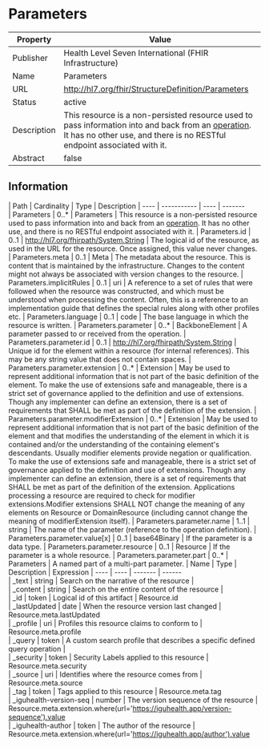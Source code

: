 
  # Parameters

  
|Property|Value|
|---|---|
|Publisher|Health Level Seven International (FHIR Infrastructure)|
|Name|Parameters|
|URL|http://hl7.org/fhir/StructureDefinition/Parameters|
|Status|active|
|Description|This resource is a non-persisted resource used to pass information into and back from an [operation](operations.html). It has no other use, and there is no RESTful endpoint associated with it.|
|Abstract|false|

  ## Information
  <Tabs> <TabItem value="structure" label="Structure">
   | Path | Cardinality | Type | Description
  | ---- | ----------- | ---- | -------  
 | Parameters | 0..* | Parameters | This resource is a non-persisted resource used to pass information into and back from an [operation](operations.html). It has no other use, and there is no RESTful endpoint associated with it. 
 | Parameters.id | 0..1 | http://hl7.org/fhirpath/System.String | The logical id of the resource, as used in the URL for the resource. Once assigned, this value never changes. 
 | Parameters.meta | 0..1 | Meta | The metadata about the resource. This is content that is maintained by the infrastructure. Changes to the content might not always be associated with version changes to the resource. 
 | Parameters.implicitRules | 0..1 | uri | A reference to a set of rules that were followed when the resource was constructed, and which must be understood when processing the content. Often, this is a reference to an implementation guide that defines the special rules along with other profiles etc. 
 | Parameters.language | 0..1 | code | The base language in which the resource is written. 
 | Parameters.parameter | 0..* | BackboneElement | A parameter passed to or received from the operation. 
 | Parameters.parameter.id | 0..1 | http://hl7.org/fhirpath/System.String | Unique id for the element within a resource (for internal references). This may be any string value that does not contain spaces. 
 | Parameters.parameter.extension | 0..* | Extension | May be used to represent additional information that is not part of the basic definition of the element. To make the use of extensions safe and manageable, there is a strict set of governance  applied to the definition and use of extensions. Though any implementer can define an extension, there is a set of requirements that SHALL be met as part of the definition of the extension. 
 | Parameters.parameter.modifierExtension | 0..* | Extension | May be used to represent additional information that is not part of the basic definition of the element and that modifies the understanding of the element in which it is contained and/or the understanding of the containing element's descendants. Usually modifier elements provide negation or qualification. To make the use of extensions safe and manageable, there is a strict set of governance applied to the definition and use of extensions. Though any implementer can define an extension, there is a set of requirements that SHALL be met as part of the definition of the extension. Applications processing a resource are required to check for modifier extensions.Modifier extensions SHALL NOT change the meaning of any elements on Resource or DomainResource (including cannot change the meaning of modifierExtension itself). 
 | Parameters.parameter.name | 1..1 | string | The name of the parameter (reference to the operation definition). 
 | Parameters.parameter.value[x] | 0..1 | base64Binary | If the parameter is a data type. 
 | Parameters.parameter.resource | 0..1 | Resource | If the parameter is a whole resource. 
 | Parameters.parameter.part | 0..* | Parameters | A named part of a multi-part parameter. 
</TabItem>
 <TabItem value="searchparameter" label="Search Parameters">
   | Name | Type | Description  | Expression 
    | ---- | ---- | ------- | ------  
 | _text | string | Search on the narrative of the resource |   
 | _content | string | Search on the entire content of the resource |   
 | _id | token | Logical id of this artifact | Resource.id  
 | _lastUpdated | date | When the resource version last changed | Resource.meta.lastUpdated  
 | _profile | uri | Profiles this resource claims to conform to | Resource.meta.profile  
 | _query | token | A custom search profile that describes a specific defined query operation |   
 | _security | token | Security Labels applied to this resource | Resource.meta.security  
 | _source | uri | Identifies where the resource comes from | Resource.meta.source  
 | _tag | token | Tags applied to this resource | Resource.meta.tag  
 | _iguhealth-version-seq | number | The version sequence of the resource | Resource.meta.extension.where(url='https://iguhealth.app/version-sequence').value  
 | _iguhealth-author | token | The author of the resource | Resource.meta.extension.where(url='https://iguhealth.app/author').value  

</TabItem>
</Tabs>